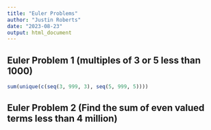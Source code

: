 ```yaml
---
title: "Euler Problems"
author: "Justin Roberts"
date: "2023-08-23"
output: html_document
---
```

## Euler Problem 1 (multiples of 3 or 5 less than 1000)

```r
sum(unique(c(seq(3, 999, 3), seq(5, 999, 5))))
```

## Euler Problem 2 (Find the sum of even valued terms less than 4 million)